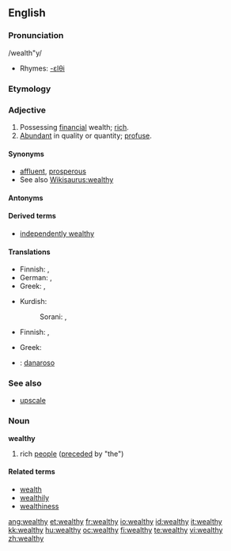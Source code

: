==English==

===Pronunciation===
/wealth"y/
* Rhymes: [[Rhymes:English:-ɛlθi|-ɛlθi]]

===Etymology===
{{suffix|wealth|y}}

===Adjective===
{{wikipedia}}
{{en-adj|wealthi|er|more}}

# Possessing [[financial]] wealth; [[rich]].
# [[abundant|Abundant]] in quality or quantity; [[profuse]].

====Synonyms====
* [[affluent]], [[prosperous]]
* See also [[Wikisaurus:wealthy]]

====Antonyms====
{{ws_refer|poor|impoverished}}

====Derived terms====
* [[independently wealthy]]

====Translations====
{{trans-top|rich}}
* Finnish: {{t-|fi|varakas}}, {{t-|fi|äveriäs}}
* German: {{t+|de|wohlhabend}}, {{t+|de|reich}}
* Greek: {{t+|el|πλούσιος||tr=ploúsios|sc=Grek}}, {{t|el|εύπορος||tr=éfporos|sc=Grek}}
{{trans-mid}}
* Kurdish:
*: Sorani: {{t|ku|دۆڵه‌مه‌ند|tr=dollemend|sc=KUchar}}, {{t|ku|خاوه‌ن پاره‌|tr=xawen pare|sc=KUchar}}
{{trans-bottom}}

{{trans-top|abundant}}
* Finnish: {{t-|fi|varakas}}, {{t-|fi|äveriäs}}
{{trans-mid}}
* Greek: {{t+|el|πλούσιος||tr=ploúsios|sc=Grek}}
{{trans-bottom}}

{{checktrans-top}}
* {{ttbc|Italian}}: [[danaroso]]
{{checktrans-bottom}}

===See also===
* [[upscale]]

===Noun===
'''wealthy'''

# rich [[people]] ([[precede]]d by "the")

====Related terms====
* [[wealth]]
* [[wealthily]]
* [[wealthiness]]

[[ang:wealthy]]
[[et:wealthy]]
[[fr:wealthy]]
[[io:wealthy]]
[[id:wealthy]]
[[it:wealthy]]
[[kk:wealthy]]
[[hu:wealthy]]
[[oc:wealthy]]
[[fi:wealthy]]
[[te:wealthy]]
[[vi:wealthy]]
[[zh:wealthy]]